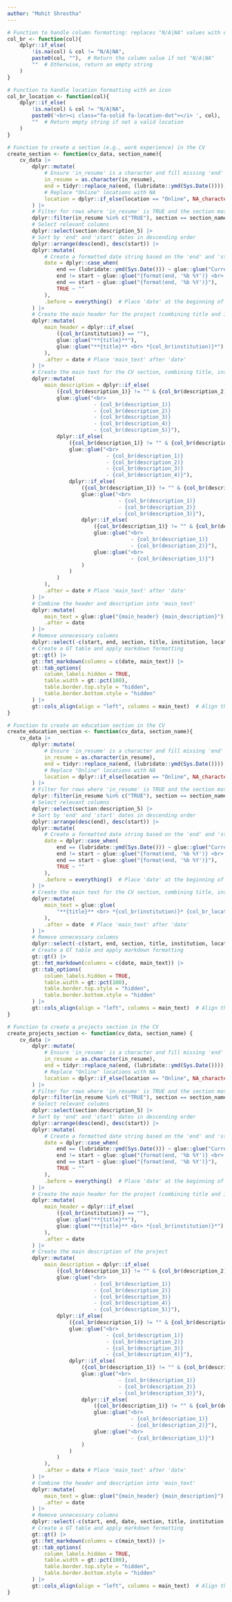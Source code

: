 ```yaml
---
author: "Mohit Shrestha"
---
```


<!-- Functions -->

```r
# Function to handle column formatting: replaces "N/A|NA" values with empty strings
col_br <- function(col){
    dplyr::if_else(
        !is.na(col) & col != "N/A|NA", 
        paste0(col, ""),  # Return the column value if not "N/A|NA"
        ""  # Otherwise, return an empty string
    )
}

# Function to handle location formatting with an icon
col_br_location <- function(col){
    dplyr::if_else(
        !is.na(col) & col != "N/A|NA", 
        paste0('<br><i class="fa-solid fa-location-dot"></i> ', col),  # Add location icon if valid
        ""  # Return empty string if not a valid location
    )
}

# Function to create a section (e.g., work experience) in the CV
create_section <- function(cv_data, section_name){
    cv_data |>
        dplyr::mutate(
            # Ensure 'in_resume' is a character and fill missing 'end' dates with today's date
            in_resume = as.character(in_resume),
            end = tidyr::replace_na(end, (lubridate::ymd(Sys.Date()))),
            # Replace "Online" locations with NA
            location = dplyr::if_else(location == "Online", NA_character_, location)
        ) |>
        # Filter for rows where 'in_resume' is TRUE and the section matches
        dplyr::filter(in_resume %in% c("TRUE"), section == section_name) |>
        # Select relevant columns
        dplyr::select(section:description_5) |>
        # Sort by 'end' and 'start' dates in descending order
        dplyr::arrange(desc(end), desc(start)) |>
        dplyr::mutate(
            # Create a formatted date string based on the 'end' and 'start' dates
            date = dplyr::case_when(
                end == (lubridate::ymd(Sys.Date())) ~ glue::glue("Current <br> | <br> {format(start, '%b %Y')}"),
                end != start ~ glue::glue("{format(end, '%b %Y')} <br> | <br> {format(start, '%b %Y')}"),
                end == start ~ glue::glue("{format(end, '%b %Y')}"),
                TRUE ~ ""
            ),
            .before = everything()  # Place 'date' at the beginning of the dataframe
        ) |>
        # Create the main header for the project (combining title and institution)
        dplyr::mutate(
            main_header = dplyr::if_else(
                ({col_br(institution)} == ""),
                glue::glue("**{title}**"),
                glue::glue("**{title}** <br> *{col_br(institution)}*")
            ),
            .after = date # Place 'main_text' after 'date'
        ) |>
        # Create the main text for the CV section, combining title, institution, and descriptions
        dplyr::mutate(
            main_description = dplyr::if_else(
                ({col_br(description_1)} != "" & {col_br(description_2)} != "" & {col_br(description_3)} != "" & {col_br(description_4)} != "" & {col_br(description_5)} != ""), 
                glue::glue("<br> 
                            - {col_br(description_1)}
                            - {col_br(description_2)} 
                            - {col_br(description_3)} 
                            - {col_br(description_4)} 
                            - {col_br(description_5)}"),
                dplyr::if_else(
                    ({col_br(description_1)} != "" & {col_br(description_2)} != "" & {col_br(description_3)} != "" & {col_br(description_4)} != ""), 
                    glue::glue("<br> 
                                - {col_br(description_1)}
                                - {col_br(description_2)} 
                                - {col_br(description_3)}
                                - {col_br(description_4)}"),
                    dplyr::if_else(
                        ({col_br(description_1)} != "" & {col_br(description_2)} != "" & {col_br(description_3)} != ""), 
                        glue::glue("<br> 
                                    - {col_br(description_1)}
                                    - {col_br(description_2)} 
                                    - {col_br(description_3)}"),
                        dplyr::if_else(
                            ({col_br(description_1)} != "" & {col_br(description_2)} != ""), 
                            glue::glue("<br> 
                                        - {col_br(description_1)}
                                        - {col_br(description_2)}"),
                            glue::glue("<br> 
                                        - {col_br(description_1)}")
                        )
                    )
                )
            ),
            .after = date # Place 'main_text' after 'date'
        ) |>
        # Combine the header and description into 'main_text'
        dplyr::mutate(
            main_text = glue::glue("{main_header} {main_description}"),
            .after = date
        ) |>
        # Remove unnecessary columns
        dplyr::select(-c(start, end, section, title, institution, location, description_1, description_2, description_3, description_4, description_5, main_header, main_description)) |>
        # Create a GT table and apply markdown formatting
        gt::gt() |>
        gt::fmt_markdown(columns = c(date, main_text)) |>
        gt::tab_options(
            column_labels.hidden = TRUE, 
            table.width = gt::pct(100),
            table.border.top.style = "hidden",
            table.border.bottom.style = "hidden"
        ) |>
        gt::cols_align(align = "left", columns = main_text)  # Align the main text to the left
}

# Function to create an education section in the CV
create_education_section <- function(cv_data, section_name){
    cv_data |>
        dplyr::mutate(
            # Ensure 'in_resume' is a character and fill missing 'end' dates with today's date
            in_resume = as.character(in_resume),
            end = tidyr::replace_na(end, (lubridate::ymd(Sys.Date()))),
            # Replace "Online" locations with NA
            location = dplyr::if_else(location == "Online", NA_character_, location)
        ) |>
        # Filter for rows where 'in_resume' is TRUE and the section matches
        dplyr::filter(in_resume %in% c("TRUE"), section == section_name) |>
        # Select relevant columns
        dplyr::select(section:description_5) |>
        # Sort by 'end' and 'start' dates in descending order
        dplyr::arrange(desc(end), desc(start)) |>
        dplyr::mutate(
            # Create a formatted date string based on the 'end' and 'start' dates
            date = dplyr::case_when(
                end == (lubridate::ymd(Sys.Date())) ~ glue::glue("Current <br> | <br> {format(start, '%b %Y')}"),
                end != start ~ glue::glue("{format(end, '%b %Y')} <br> | <br> {format(start, '%b %Y')}"),
                end == start ~ glue::glue("{format(end, '%b %Y')}"),
                TRUE ~ ""
            ),
            .before = everything()  # Place 'date' at the beginning of the dataframe
        ) |>
        # Create the main text for the CV section, combining title, institution, and description
        dplyr::mutate(
            main_text = glue::glue(
                "**{title}** <br> *{col_br(institution)}* {col_br_location(location)} <br> {col_br(description_1)}"
            ),
            .after = date  # Place 'main_text' after 'date'
        ) |>
        # Remove unnecessary columns
        dplyr::select(-c(start, end, section, title, institution, location, description_1, description_2, description_3, description_4, description_5)) |>
        # Create a GT table and apply markdown formatting
        gt::gt() |>
        gt::fmt_markdown(columns = c(date, main_text)) |>
        gt::tab_options(
            column_labels.hidden = TRUE, 
            table.width = gt::pct(100), 
            table.border.top.style = "hidden",
            table.border.bottom.style = "hidden"
        ) |>
        gt::cols_align(align = "left", columns = main_text)  # Align the main text to the left
}

# Function to create a projects section in the CV
create_projects_section <- function(cv_data, section_name) {
    cv_data |>
        dplyr::mutate(
            # Ensure 'in_resume' is a character and fill missing 'end' dates with today's date
            in_resume = as.character(in_resume),
            end = tidyr::replace_na(end, (lubridate::ymd(Sys.Date()))),
            # Replace "Online" locations with NA
            location = dplyr::if_else(location == "Online", NA_character_, location)
        ) |>
        # Filter for rows where 'in_resume' is TRUE and the section matches
        dplyr::filter(in_resume %in% c("TRUE"), section == section_name) |>
        # Select relevant columns
        dplyr::select(section:description_5) |>
        # Sort by 'end' and 'start' dates in descending order
        dplyr::arrange(desc(end), desc(start)) |>
        dplyr::mutate(
            # Create a formatted date string based on the 'end' and 'start' dates
            date = dplyr::case_when(
                end == (lubridate::ymd(Sys.Date())) ~ glue::glue("Current <br> | <br> {format(start, '%b %Y')}"),
                end != start ~ glue::glue("{format(end, '%b %Y')} <br> | <br> {format(start, '%b %Y')}"),
                end == start ~ glue::glue("{format(end, '%b %Y')}"),
                TRUE ~ ""
            ),
            .before = everything()  # Place 'date' at the beginning of the dataframe
        ) |>
        # Create the main header for the project (combining title and institution)
        dplyr::mutate(
            main_header = dplyr::if_else(
                ({col_br(institution)} == ""),
                glue::glue("**{title}**"),
                glue::glue("**{title}** <br> *{col_br(institution)}*")
            ),
            .after = date
        ) |>
        # Create the main description of the project
        dplyr::mutate(
            main_description = dplyr::if_else(
                ({col_br(description_1)} != "" & {col_br(description_2)} != "" & {col_br(description_3)} != "" & {col_br(description_4)} != "" & {col_br(description_5)} != ""), 
                glue::glue("<br> 
                            - {col_br(description_1)}
                            - {col_br(description_2)} 
                            - {col_br(description_3)} 
                            - {col_br(description_4)} 
                            - {col_br(description_5)}"),
                dplyr::if_else(
                    ({col_br(description_1)} != "" & {col_br(description_2)} != "" & {col_br(description_3)} != "" & {col_br(description_4)} != ""), 
                    glue::glue("<br> 
                                - {col_br(description_1)}
                                - {col_br(description_2)} 
                                - {col_br(description_3)}
                                - {col_br(description_4)}"),
                    dplyr::if_else(
                        ({col_br(description_1)} != "" & {col_br(description_2)} != "" & {col_br(description_3)} != ""), 
                        glue::glue("<br> 
                                    - {col_br(description_1)}
                                    - {col_br(description_2)} 
                                    - {col_br(description_3)}"),
                        dplyr::if_else(
                            ({col_br(description_1)} != "" & {col_br(description_2)} != ""), 
                            glue::glue("<br> 
                                        - {col_br(description_1)}
                                        - {col_br(description_2)}"),
                            glue::glue("<br> 
                                        - {col_br(description_1)}")
                        )
                    )
                )
            ),
            .after = date # Place 'main_text' after 'date'
        ) |>
        # Combine the header and description into 'main_text'
        dplyr::mutate(
            main_text = glue::glue("{main_header} {main_description}"),
            .after = date
        ) |>
        # Remove unnecessary columns
        dplyr::select(-c(start, end, date, section, title, institution, location, description_1, description_2, description_3, description_4, description_5, main_header, main_description)) |>
        # Create a GT table and apply markdown formatting
        gt::gt() |>
        gt::fmt_markdown(columns = c(main_text)) |>
        gt::tab_options(
            column_labels.hidden = TRUE, 
            table.width = gt::pct(100),
            table.border.top.style = "hidden",
            table.border.bottom.style = "hidden"
        ) |>
        gt::cols_align(align = "left", columns = main_text)  # Align the main text to the left
}
```
